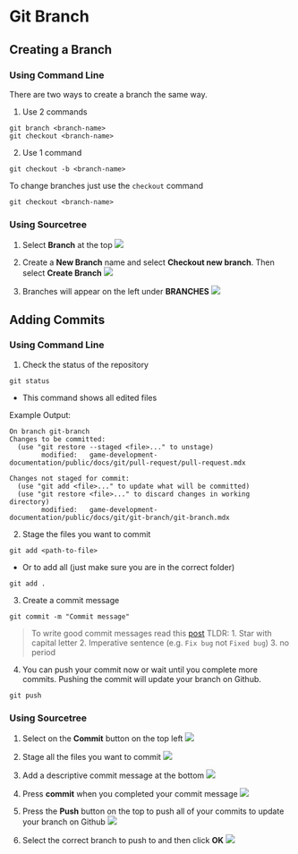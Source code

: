 # Git Branch

## Creating a Branch

### Using Command Line
There are two ways to create a branch the same way.
1. Use 2 commands
```
git branch <branch-name>
git checkout <branch-name>
```
2. Use 1 command
```
git checkout -b <branch-name>
```

To change branches just use the `checkout` command
```
git checkout <branch-name>
```

### Using Sourcetree
1. Select **Branch** at the top
![](./assets/create-branch.png)

2. Create a **New Branch** name and select **Checkout new branch**. Then select **Create Branch**
![](./assets/branch-settings.png)

3. Branches will appear on the left under **BRANCHES**
![](./assets/branch-location.png)

## Adding Commits

### Using Command Line
1. Check the status of the repository
```
git status
```
- This command shows all edited files

Example Output:
```
On branch git-branch
Changes to be committed:
  (use "git restore --staged <file>..." to unstage)
        modified:   game-development-documentation/public/docs/git/pull-request/pull-request.mdx

Changes not staged for commit:
  (use "git add <file>..." to update what will be committed)
  (use "git restore <file>..." to discard changes in working directory)
        modified:   game-development-documentation/public/docs/git/git-branch/git-branch.mdx
```
2. Stage the files you want to commit
```
git add <path-to-file>
```
- Or to add all (just make sure you are in the correct folder)
```
git add .
```

3. Create a commit message
```
git commit -m "Commit message"
```
> To write good commit messages read this [post](https://dev.to/shinjithdev/git-good-best-practices-for-branch-naming-and-commit-messages-oj4)
> TLDR: 1. Star with capital letter 2. Imperative sentence (e.g. `Fix bug` not `Fixed bug`) 3. no period

4. You can push your commit now or wait until you complete more commits. Pushing the commit will update your branch on Github.
```
git push
```

### Using Sourcetree
1. Select on the **Commit** button on the top left
![](./assets/select-commit.png)

2. Stage all the files you want to commit
![](./assets/stage-correct-files.png)

3. Add a descriptive commit message at the bottom
![](./assets/add-message.png)

4. Press **commit** when you completed your commit message
![](./assets/commit-message.png)

5. Press the **Push** button on the top to push all of your commits to update your branch on Github
![](./assets/push-button.png)

6. Select the correct branch to push to and then click **OK**
![](./assets/select-branch.png)
